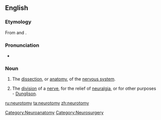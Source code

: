 ==English==

===Etymology===
From {{term|neuro-}} and {{etyl|grc}} {{term|lang=grc|τόμος|tr=tomos||a cut, slice}}.

===Pronunciation===
* {{audio|en-us-neurotomy.ogg|Audio (US)}}

===Noun===
{{en-noun|neurotomies}}

# {{neuroscience}} The [[dissection]], or [[anatomy]], of the [[nervous system]].
# {{neurology}} The [[division]] of a [[nerve]], for the relief of [[neuralgia]], or for other purposes - [[Dunglison]].

[[Category:Neuroanatomy]]
[[Category:Neurosurgery]]

[[ru:neurotomy]]
[[ta:neurotomy]]
[[zh:neurotomy]]
